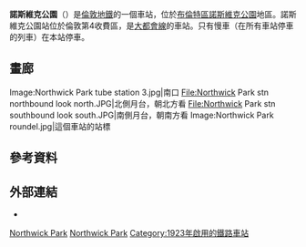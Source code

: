 {{expand|time=2016-03-01T10:14:22+00:00}}

{{Infobox London station|symbol=underground
| name =諾斯維克公園<br />Northwick Park
| image_name=Northwick Park tube station 1.jpg
| caption = 
| locale = {{link-en|諾斯維克公園|Northwick Park}} 
| borough = [[布倫特區|布倫特區]] 
| manager = [[倫敦地鐵|倫敦地鐵]] 
| platforms= 2
| fare_zone = 4
<!--| tubeexits06 = 3.22
| tubeexits07 = {{increase}} 3.54
| tubeexits08 = {{increase}} 3.74
| tubeexits09 = {{decrease}} 3.617 -->
| latitude={{decdeg|51|34|43|N|4}}
| longitude={{decdeg|0|19|07|W|4}}
| interchange   = [[肯頓站|肯頓站]] {{rail-interchange|london|underground}} {{rail-interchange|london|overground}}
| interchange_note = <ref>{{Citation London station interchange May 2011}}</ref>
}}
'''諾斯維克公園'''（{{lang-en|Northwick Park tube station}}）是[[倫敦地鐵|倫敦地鐵]]的一個車站，位於[[布倫特區|布倫特區]][[諾斯維克公園|諾斯維克公園]]地區。諾斯維克公園站位於倫敦第4收費區，是[[大都會線|大都會線]]的車站。只有慢車（在所有車站停車的列車）在本站停車。
==畫廊==
<gallery>
Image:Northwick Park tube station 3.jpg|南口
File:Northwick Park stn northbound look north.JPG|北側月台，朝北方看
File:Northwick Park stn southbound look south.JPG|南側月台，朝南方看
Image:Northwick Park roundel.jpg|這個車站的站標
</gallery>

==參考資料==
{{reflist}}
==外部連結==
{{commons category|Northwick Park tube station}}
* {{cite web | url=http://www.ltmcollection.org/photos/results/results.html?IXsearch=Northwick+Park&button=GO%21 | title=Northwick Park | publisher=London Transport Museum | work=Photographic Archive | archiveurl=https://web.archive.org/web/20140217115558/http://www.ltmcollection.org/photos/results/results.html?IXsearch=Northwick+Park&button=GO%21 | archivedate=2014-02-17 | deadurl=yes | accessdate=2016-02-29 }}

{{倫敦地鐵大都會線}}

[[Category:大都會線車站|Northwick Park]]
[[Category:布倫特區鐵路車站|Northwick Park]]
[[Category:1923年啟用的鐵路車站|Category:1923年啟用的鐵路車站]]